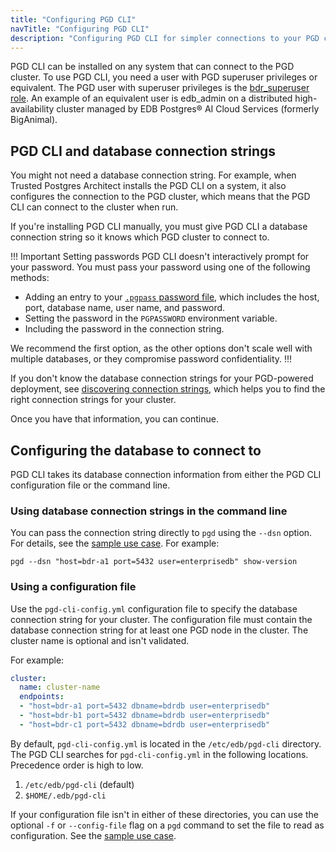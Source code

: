 ```yaml
---
title: "Configuring PGD CLI"
navTitle: "Configuring PGD CLI"
description: "Configuring PGD CLI for simpler connections to your PGD cluster"
---
```


PGD CLI can be installed on any system that can connect to the PGD cluster. To use PGD CLI, you need a user with PGD superuser privileges or equivalent. The PGD user with superuser privileges is the [bdr_superuser role](../security). An example of an equivalent user is edb_admin on a distributed high-availability cluster managed by EDB Postgres® AI Cloud Services (formerly BigAnimal).

## PGD CLI and database connection strings

You might not need a database connection string. For example, when Trusted Postgres Architect installs the PGD CLI on a system, it also configures the connection to the PGD cluster, which means that the PGD CLI can connect to the cluster when run. 

If you're installing PGD CLI manually, you must give PGD CLI a database connection string so it knows which PGD cluster to connect to. 

!!! Important Setting passwords
PGD CLI doesn't interactively prompt for your password. You must pass your password using one of the following methods:

 - Adding an entry to your [`.pgpass` password file](https://www.postgresql.org/docs/current/libpq-pgpass.html), which includes the host, port, database name, user name, and password.
 - Setting the password in the `PGPASSWORD` environment variable.
 - Including the password in the connection string.

We recommend the first option, as the other options don't scale well with multiple databases, or they compromise password confidentiality.
!!!

If you don't know the database connection strings for your PGD-powered deployment, see [discovering connection strings](discover_connections), which helps you to find the right connection strings for your cluster.

Once you have that information, you can continue.

## Configuring the database to connect to

PGD CLI takes its database connection information from either the PGD CLI configuration file or the command line.

### Using database connection strings in the command line

You can pass the connection string directly to `pgd` using the `--dsn` option. For details, see the [sample use case](using_cli/#passing-a-database-connection-string). For example:

```shell
pgd --dsn "host=bdr-a1 port=5432 user=enterprisedb" show-version
```

### Using a configuration file

Use the `pgd-cli-config.yml` configuration file to specify the database connection string for your cluster. The configuration file must contain the database connection string for at least one PGD node in the cluster. The cluster name is optional and isn't validated.

For example:

```yaml
cluster:
  name: cluster-name
  endpoints:
  - "host=bdr-a1 port=5432 dbname=bdrdb user=enterprisedb"
  - "host=bdr-b1 port=5432 dbname=bdrdb user=enterprisedb"
  - "host=bdr-c1 port=5432 dbname=bdrdb user=enterprisedb"
```

By default, `pgd-cli-config.yml` is located in the `/etc/edb/pgd-cli` directory. The PGD CLI searches for `pgd-cli-config.yml` in the following locations. Precedence order is high to low.

  1. `/etc/edb/pgd-cli` (default)
  2. `$HOME/.edb/pgd-cli`

If your configuration file isn't in either of these directories, you can use the optional `-f` or `--config-file` flag on a `pgd` command to set the file to read as configuration. See the [sample use case](using_cli/#passing-a-database-connection-string).
